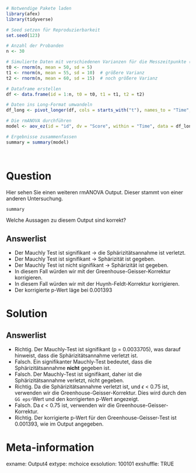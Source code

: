 
```r

# Notwendige Pakete laden
library(afex)
library(tidyverse)

# Seed setzen für Reproduzierbarkeit
set.seed(123)

# Anzahl der Probanden
n <- 30

# Simulierte Daten mit verschiedenen Varianzen für die Messzeitpunkte (Sphärizitätsverletzung)
t0 <- rnorm(n, mean = 50, sd = 5)
t1 <- rnorm(n, mean = 55, sd = 10)  # größere Varianz
t2 <- rnorm(n, mean = 60, sd = 15)  # noch größere Varianz

# Dataframe erstellen
df <- data.frame(id = 1:n, t0 = t0, t1 = t1, t2 = t2)

# Daten ins Long-Format umwandeln
df_long <- pivot_longer(df, cols = starts_with("t"), names_to = "Time", values_to = "Score")

# Die rmANOVA durchführen
model <- aov_ez(id = "id", dv = "Score", within = "Time", data = df_long)

# Ergebnisse zusammenfassen
summary = summary(model)




```    

Question
========

Hier sehen Sie einen weiteren rmANOVA Output. Dieser stammt von einer anderen Untersuchung.

```r
summary
```
Welche Aussagen zu diesem Output sind korrekt? 

Answerlist
----------
* Der Mauchly Test ist signifikant -> die Sphärizitätsannahme ist verletzt.
* Der Mauchly Test ist signifikant -> Sphärizität ist gegeben. 
* Der Mauchly Test ist nicht signifikant -> Sphärizität ist gegeben. 
* In diesem Fall würden wir mit der Greenhouse-Geisser-Korrektur korrigieren. 
* In diesem Fall würden wir mit der Huynh-Feldt-Korrektur korrigieren. 
* Der korrigierte p-Wert läge bei 0.001393

Solution
========

Answerlist
----------
* Richtig. Der Mauchly-Test ist signifikant (p = 0.0033705), was darauf hinweist, dass die Sphärizitätsannahme verletzt ist.
* Falsch. Ein signifikanter Mauchly-Test bedeutet, dass die Sphärizitätsannahme **nicht** gegeben ist.
* Falsch. Der Mauchly-Test ist signifikant, daher ist die Sphärizitätsannahme verletzt, nicht gegeben.
* Richtig. Da die Sphärizitätsannahme verletzt ist, und $\epsilon$ < 0.75 ist, verwenden wir die Greenhouse-Geisser-Korrektur. Dies wird durch den `GG eps`-Wert und den korrigierten p-Wert angezeigt.
* Falsch. Da $\epsilon$ < 0.75 ist, verwenden wir die Greenhouse-Geisser-Korrektur.
* Richtig. Der korrigierte p-Wert für den Greenhouse-Geisser-Test ist 0.001393, wie im Output angegeben.

Meta-information
================
exname: Output4
extype: mchoice 
exsolution: 100101
exshuffle: TRUE
